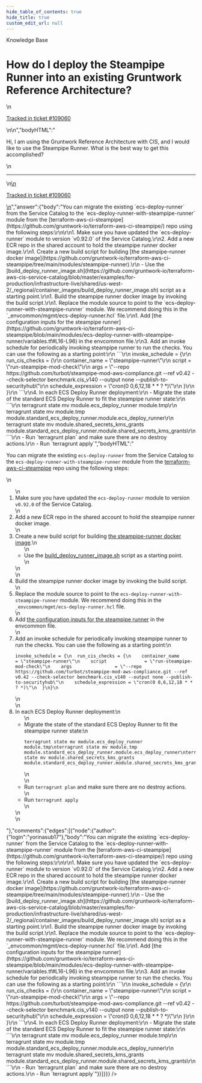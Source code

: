 ```yaml
---
hide_table_of_contents: true
hide_title: true
custom_edit_url: null
---
```



<CenterLayout>
<span class="title">Knowledge Base</span>
<h1>How do I deploy the Steampipe Runner into an existing Gruntwork Reference Architecture?</h1>
<GitHub json={{"id":"D_kwDOF8slf84AQNsY","number":521,"author":{"login":"yorinasub17"},"title":"How do I deploy the Steampipe Runner into an existing Gruntwork Reference Architecture?","body":"\nHi, I am using the Gruntwork Reference Architecture with CIS, and I would like to use the Steampipe Runner. What is the best way to get this accomplished?\n\n---\n\n<ins datetime=\"2022-07-26T18:24:52Z\">\n  <p><a href=\"https://support.gruntwork.io/hc/requests/109060\">Tracked in ticket #109060</a></p>\n</ins>\n","bodyHTML":"<p dir=\"auto\">Hi, I am using the Gruntwork Reference Architecture with CIS, and I would like to use the Steampipe Runner. What is the best way to get this accomplished?</p>\n<hr>\n<ins datetime=\"2022-07-26T18:24:52Z\">\n  <p dir=\"auto\"><a href=\"https://support.gruntwork.io/hc/requests/109060\" rel=\"nofollow\">Tracked in ticket #109060</a></p>\n</ins>","answer":{"body":"You can migrate the existing `ecs-deploy-runner` from the Service Catalog to the `ecs-deploy-runner-with-steampipe-runner` module from the [terraform-aws-ci-steampipe](https://github.com/gruntwork-io/terraform-aws-ci-steampipe/) repo using the following steps:\r\n\r\n1. Make sure you have updated the `ecs-deploy-runner` module to version `v0.92.0` of the Service Catalog.\r\n2. Add a new ECR repo in the shared account to hold the steampipe runner docker image.\r\n1. Create a new build script for building [the steampipe-runner docker image](https://github.com/gruntwork-io/terraform-aws-ci-steampipe/tree/main/modules/steampipe-runner).\r\n    - Use the [build_deploy_runner_image.sh](https://github.com/gruntwork-io/terraform-aws-cis-service-catalog/blob/master/examples/for-production/infrastructure-live/shared/us-west-2/_regional/container_images/build_deploy_runner_image.sh) script as a starting point.\r\n1. Build the steampipe runner docker image by invoking the build script.\r\n1. Replace the module source to point to the `ecs-deploy-runner-with-steampipe-runner` module. We recommend doing this in the `_envcommon/mgmt/ecs-deploy-runner.hcl` file.\r\n1. Add [the configuration inputs for the steampipe runner](https://github.com/gruntwork-io/terraform-aws-ci-steampipe/blob/main/modules/ecs-deploy-runner-with-steampipe-runner/variables.tf#L16-L96) in the envcommon file.\r\n3. Add an invoke schedule for periodically invoking steampipe runner to run the checks. You can use the following as a starting point:\r\n    ```\r\n    invoke_schedule = {\r\n      run_cis_checks = {\r\n        container_name      = \"steampipe-runner\"\r\n        script              = \"run-steampipe-mod-check\"\r\n        args                = \"--repo https://github.com/turbot/steampipe-mod-aws-compliance.git --ref v0.42 --check-selector benchmark.cis_v140 --output none --publish-to-securityhub\"\r\n        schedule_expression = \"cron(0 0,6,12,18 * * ? *)\"\r\n      }\r\n    }\r\n    ```\r\n4. In each ECS Deploy Runner deployment:\r\n    - Migrate the state of the standard ECS Deploy Runner to fit the steampipe runner state:\r\n        ```\r\n        terragrunt state mv module.ecs_deploy_runner module.tmp\r\n        terragrunt state mv module.tmp module.standard_ecs_deploy_runner.module.ecs_deploy_runner\r\n        terragrunt state mv module.shared_secrets_kms_grants module.standard_ecs_deploy_runner.module.shared_secrets_kms_grants\r\n        ```\r\n    - Run `terragrunt plan` and make sure there are no destroy actions.\r\n    - Run `terragrunt apply`","bodyHTML":"<p dir=\"auto\">You can migrate the existing <code class=\"notranslate\">ecs-deploy-runner</code> from the Service Catalog to the <code class=\"notranslate\">ecs-deploy-runner-with-steampipe-runner</code> module from the <a href=\"https://github.com/gruntwork-io/terraform-aws-ci-steampipe/\">terraform-aws-ci-steampipe</a> repo using the following steps:</p>\n<ol dir=\"auto\">\n<li>Make sure you have updated the <code class=\"notranslate\">ecs-deploy-runner</code> module to version <code class=\"notranslate\">v0.92.0</code> of the Service Catalog.</li>\n<li>Add a new ECR repo in the shared account to hold the steampipe runner docker image.</li>\n<li>Create a new build script for building <a href=\"https://github.com/gruntwork-io/terraform-aws-ci-steampipe/tree/main/modules/steampipe-runner\">the steampipe-runner docker image</a>.\n<ul dir=\"auto\">\n<li>Use the <a href=\"https://github.com/gruntwork-io/terraform-aws-cis-service-catalog/blob/master/examples/for-production/infrastructure-live/shared/us-west-2/_regional/container_images/build_deploy_runner_image.sh\">build_deploy_runner_image.sh</a> script as a starting point.</li>\n</ul>\n</li>\n<li>Build the steampipe runner docker image by invoking the build script.</li>\n<li>Replace the module source to point to the <code class=\"notranslate\">ecs-deploy-runner-with-steampipe-runner</code> module. We recommend doing this in the <code class=\"notranslate\">_envcommon/mgmt/ecs-deploy-runner.hcl</code> file.</li>\n<li>Add <a href=\"https://github.com/gruntwork-io/terraform-aws-ci-steampipe/blob/main/modules/ecs-deploy-runner-with-steampipe-runner/variables.tf#L16-L96\">the configuration inputs for the steampipe runner</a> in the envcommon file.</li>\n<li>Add an invoke schedule for periodically invoking steampipe runner to run the checks. You can use the following as a starting point:\n<div class=\"snippet-clipboard-content notranslate position-relative overflow-auto\" data-snippet-clipboard-copy-content=\"invoke_schedule = {\n  run_cis_checks = {\n    container_name      = &quot;steampipe-runner&quot;\n    script              = &quot;run-steampipe-mod-check&quot;\n    args                = &quot;--repo https://github.com/turbot/steampipe-mod-aws-compliance.git --ref v0.42 --check-selector benchmark.cis_v140 --output none --publish-to-securityhub&quot;\n    schedule_expression = &quot;cron(0 0,6,12,18 * * ? *)&quot;\n  }\n}\"><pre class=\"notranslate\"><code>invoke_schedule = {\n  run_cis_checks = {\n    container_name      = \"steampipe-runner\"\n    script              = \"run-steampipe-mod-check\"\n    args                = \"--repo https://github.com/turbot/steampipe-mod-aws-compliance.git --ref v0.42 --check-selector benchmark.cis_v140 --output none --publish-to-securityhub\"\n    schedule_expression = \"cron(0 0,6,12,18 * * ? *)\"\n  }\n}\n</code></pre></div>\n</li>\n<li>In each ECS Deploy Runner deployment:\n<ul dir=\"auto\">\n<li>Migrate the state of the standard ECS Deploy Runner to fit the steampipe runner state:\n<div class=\"snippet-clipboard-content notranslate position-relative overflow-auto\" data-snippet-clipboard-copy-content=\"terragrunt state mv module.ecs_deploy_runner module.tmp\nterragrunt state mv module.tmp module.standard_ecs_deploy_runner.module.ecs_deploy_runner\nterragrunt state mv module.shared_secrets_kms_grants module.standard_ecs_deploy_runner.module.shared_secrets_kms_grants\"><pre class=\"notranslate\"><code>terragrunt state mv module.ecs_deploy_runner module.tmp\nterragrunt state mv module.tmp module.standard_ecs_deploy_runner.module.ecs_deploy_runner\nterragrunt state mv module.shared_secrets_kms_grants module.standard_ecs_deploy_runner.module.shared_secrets_kms_grants\n</code></pre></div>\n</li>\n<li>Run <code class=\"notranslate\">terragrunt plan</code> and make sure there are no destroy actions.</li>\n<li>Run <code class=\"notranslate\">terragrunt apply</code></li>\n</ul>\n</li>\n</ol>"},"comments":{"edges":[{"node":{"author":{"login":"yorinasub17"},"body":"You can migrate the existing `ecs-deploy-runner` from the Service Catalog to the `ecs-deploy-runner-with-steampipe-runner` module from the [terraform-aws-ci-steampipe](https://github.com/gruntwork-io/terraform-aws-ci-steampipe/) repo using the following steps:\r\n\r\n1. Make sure you have updated the `ecs-deploy-runner` module to version `v0.92.0` of the Service Catalog.\r\n2. Add a new ECR repo in the shared account to hold the steampipe runner docker image.\r\n1. Create a new build script for building [the steampipe-runner docker image](https://github.com/gruntwork-io/terraform-aws-ci-steampipe/tree/main/modules/steampipe-runner).\r\n    - Use the [build_deploy_runner_image.sh](https://github.com/gruntwork-io/terraform-aws-cis-service-catalog/blob/master/examples/for-production/infrastructure-live/shared/us-west-2/_regional/container_images/build_deploy_runner_image.sh) script as a starting point.\r\n1. Build the steampipe runner docker image by invoking the build script.\r\n1. Replace the module source to point to the `ecs-deploy-runner-with-steampipe-runner` module. We recommend doing this in the `_envcommon/mgmt/ecs-deploy-runner.hcl` file.\r\n1. Add [the configuration inputs for the steampipe runner](https://github.com/gruntwork-io/terraform-aws-ci-steampipe/blob/main/modules/ecs-deploy-runner-with-steampipe-runner/variables.tf#L16-L96) in the envcommon file.\r\n3. Add an invoke schedule for periodically invoking steampipe runner to run the checks. You can use the following as a starting point:\r\n    ```\r\n    invoke_schedule = {\r\n      run_cis_checks = {\r\n        container_name      = \"steampipe-runner\"\r\n        script              = \"run-steampipe-mod-check\"\r\n        args                = \"--repo https://github.com/turbot/steampipe-mod-aws-compliance.git --ref v0.42 --check-selector benchmark.cis_v140 --output none --publish-to-securityhub\"\r\n        schedule_expression = \"cron(0 0,6,12,18 * * ? *)\"\r\n      }\r\n    }\r\n    ```\r\n4. In each ECS Deploy Runner deployment:\r\n    - Migrate the state of the standard ECS Deploy Runner to fit the steampipe runner state:\r\n        ```\r\n        terragrunt state mv module.ecs_deploy_runner module.tmp\r\n        terragrunt state mv module.tmp module.standard_ecs_deploy_runner.module.ecs_deploy_runner\r\n        terragrunt state mv module.shared_secrets_kms_grants module.standard_ecs_deploy_runner.module.shared_secrets_kms_grants\r\n        ```\r\n    - Run `terragrunt plan` and make sure there are no destroy actions.\r\n    - Run `terragrunt apply`"}}]}}} />

</CenterLayout>
  

<!-- ##DOCS-SOURCER-START
{
  "sourcePlugin": "github-discussions",
  "hash": "cc98c72579b3c57cc3635d2c2fe9c5b8"
}
##DOCS-SOURCER-END -->
